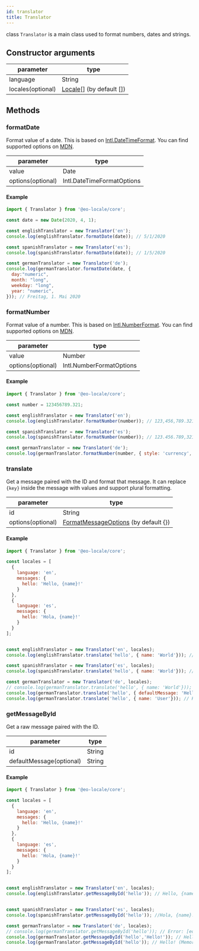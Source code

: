 ```yaml
---
id: translator
title: Translator
---
```


class `Translator` is a main class used to format numbers, dates and strings.

## Constructor arguments

| parameter | type |
| --------- | ---- |
| language     | String |
| locales(optional)  | [Locale](/docs/apis/core/models)[] (by default []) |

## Methods

### formatDate

Format value of a date. This is based on [Intl.DateTimeFormat](https://developer.mozilla.org/en-US/docs/Web/JavaScript/Reference/Global_Objects/Intl/DateTimeFormat).
You can find supported options on [MDN](https://developer.mozilla.org/en-US/docs/Web/JavaScript/Reference/Global_Objects/Intl/DateTimeFormat/DateTimeFormat).

| parameter | type |
| --------- | ---- |
| value     | Date |
| options(optional)  | Intl.DateTimeFormatOptions |

#### Example

```jsx
import { Translator } from '@eo-locale/core';

const date = new Date(2020, 4, 1);

const englishTranslator = new Translator('en');
console.log(englishTranslator.formatDate(date)); // 5/1/2020

const spanishTranslator = new Translator('es');
console.log(spanishTranslator.formatDate(date)); // 1/5/2020

const germanTranslator = new Translator('de');
console.log(germanTranslator.formatDate(date, {
  day:"numeric",
  month: "long",
  weekday: "long",
  year: "numeric",
})); // Freitag, 1. Mai 2020
```

### formatNumber

Format value of a number. This is based on [Intl.NumberFormat](https://developer.mozilla.org/en-US/docs/Web/JavaScript/Reference/Global_Objects/Intl/NumberFormat).
You can find supported options on [MDN](https://developer.mozilla.org/en-US/docs/Web/JavaScript/Reference/Global_Objects/Intl/NumberFormat/NumberFormat).

| parameter | type |
| --------- | ---- |
| value     | Number |
| options(optional)  | Intl.NumberFormatOptions |

#### Example

```jsx
import { Translator } from '@eo-locale/core';

const number = 123456789.321;

const englishTranslator = new Translator('en');
console.log(englishTranslator.formatNumber(number)); // 123,456,789.321

const spanishTranslator = new Translator('es');
console.log(spanishTranslator.formatNumber(number)); // 123.456.789,321

const germanTranslator = new Translator('de');
console.log(germanTranslator.formatNumber(number, { style: 'currency', currency: 'EUR' })); // 123.456.789,32 €
```

### translate

Get a message paired with the ID and format that message.
It can replace `{key}` inside the message with values and support plural formatting.

| parameter | type |
| --------- | ---- |
| id     | String |
| options(optional)  | [FormatMessageOptions](/docs/apis/core/models) (by default {}) |

#### Example

```jsx
import { Translator } from '@eo-locale/core';

const locales = [
  {
    language: 'en',
    messages: {
      hello: 'Hello, {name}!'
    }
  },
  {
    language: 'es',
    messages: {
      hello: 'Hola, {name}!'
    }
  }
];


const englishTranslator = new Translator('en', locales);
console.log(englishTranslator.translate('hello', { name: 'World'})); // Hello, World!

const spanishTranslator = new Translator('es', locales);
console.log(spanishTranslator.translate('hello', { name: 'World'})); // Hola, World!

const germanTranslator = new Translator('de', locales);
// console.log(germanTranslator.translate('hello', { name: 'World'})); // Error: [eo-locale] id missing "hello"
console.log(germanTranslator.translate('hello', { defaultMessage: 'Hello {name}!', name: 'World'})); // Hello World!
console.log(germanTranslator.translate('hello', { name: 'User'})); // Hello User! (Memorized message template)
```

### getMessageById

Get a raw message paired with the ID.

| parameter | type |
| --------- | ---- |
| id     | String |
| defaultMessage(optional)  | String |

#### Example

```jsx
import { Translator } from '@eo-locale/core';

const locales = [
  {
    language: 'en',
    messages: {
      hello: 'Hello, {name}!'
    }
  },
  {
    language: 'es',
    messages: {
      hello: 'Hola, {name}!'
    }
  }
];


const englishTranslator = new Translator('en', locales);
console.log(englishTranslator.getMessageById('hello')); // Hello, {name}!


const spanishTranslator = new Translator('es', locales);
console.log(spanishTranslator.getMessageById('hello')); //Hola, {name}!

const germanTranslator = new Translator('de', locales);
// console.log(germanTranslator.getMessageById('hello')); // Error: [eo-locale] id missing "hello"
console.log(germanTranslator.getMessageById('hello','Hello!')); // Hello!
console.log(germanTranslator.getMessageById('hello')); // Hello! (Memorized message)
```
